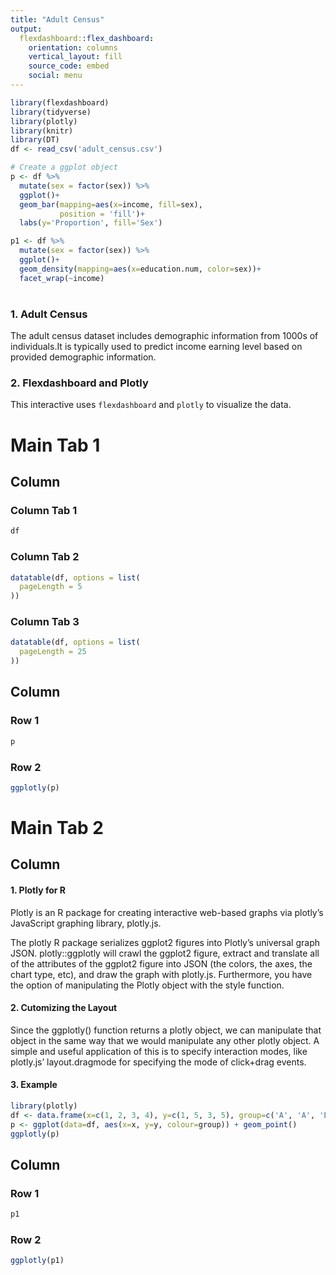 ```yaml
---
title: "Adult Census"
output: 
  flexdashboard::flex_dashboard:
    orientation: columns
    vertical_layout: fill
    source_code: embed
    social: menu
---
```


```r
library(flexdashboard)
library(tidyverse)
library(plotly)
library(knitr)
library(DT)
df <- read_csv('adult_census.csv')

# Create a ggplot object
p <- df %>% 
  mutate(sex = factor(sex)) %>% 
  ggplot()+ 
  geom_bar(mapping=aes(x=income, fill=sex), 
           position = 'fill')+
  labs(y='Proportion', fill='Sex')

p1 <- df %>% 
  mutate(sex = factor(sex)) %>% 
  ggplot()+ 
  geom_density(mapping=aes(x=education.num, color=sex))+
  facet_wrap(~income)
```

#  {.sidebar}

### 1. Adult Census

The adult census dataset includes demographic information from 1000s of individuals.It is typically used to predict income earning level based on provided demographic information.

### 2. Flexdashboard and Plotly

This interactive uses `flexdashboard` and `plotly` to visualize the data.

# Main Tab 1

## Column {.tabset data-width="500,"}

### Column Tab 1

```r
df
```

### Column Tab 2

```r
datatable(df, options = list(
  pageLength = 5
))
```

### Column Tab 3

```r
datatable(df, options = list(
  pageLength = 25
))
```

## Column {data-width="500"}

### Row 1

```r
p
```

### Row 2

```r
ggplotly(p)
```
# Main Tab 2

## Column {data-width="500"}

#### 1. Plotly for R

Plotly is an R package for creating interactive web-based graphs via plotly's JavaScript graphing library, plotly.js.

The plotly R package serializes ggplot2 figures into Plotly's universal graph JSON. plotly::ggplotly will crawl the ggplot2 figure, extract and translate all of the attributes of the ggplot2 figure into JSON (the colors, the axes, the chart type, etc), and draw the graph with plotly.js. Furthermore, you have the option of manipulating the Plotly object with the style function.

#### 2. Cutomizing the Layout

Since the ggplotly() function returns a plotly object, we can manipulate that object in the same way that we would manipulate any other plotly object. A simple and useful application of this is to specify interaction modes, like plotly.js' layout.dragmode for specifying the mode of click+drag events.

#### 3. Example

```r
library(plotly)
df <- data.frame(x=c(1, 2, 3, 4), y=c(1, 5, 3, 5), group=c('A', 'A', 'B', 'B'))
p <- ggplot(data=df, aes(x=x, y=y, colour=group)) + geom_point()
ggplotly(p)
```

## Column {data-width="500"}

### Row 1

```r
p1
```

### Row 2

```r
ggplotly(p1)
```

